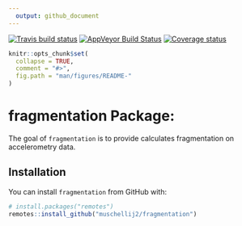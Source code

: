 ```yaml
---
  output: github_document
---
```


[![Travis build status](https://travis-ci.org/muschellij2/fragmentation.svg?branch=master)](https://travis-ci.org/muschellij2/fragmentation)
[![AppVeyor Build Status](https://ci.appveyor.com/api/projects/status/github/muschellij2/fragmentation?branch=master&svg=true)](https://ci.appveyor.com/project/muschellij2/fragmentation)
[![Coverage status](https://coveralls.io/repos/github/muschellij2/fragmentation/badge.svg?branch=master)](https://coveralls.io/r/muschellij2/fragmentation?branch=master)
<!-- README.md is generated from README.Rmd. Please edit that file -->

```r
knitr::opts_chunk$set(
  collapse = TRUE,
  comment = "#>",
  fig.path = "man/figures/README-"
)
```
# fragmentation Package: 
The goal of `fragmentation` is to provide calculates fragmentation on accelerometry data.

## Installation

You can install `fragmentation` from GitHub with:

```r
# install.packages("remotes")
remotes::install_github("muschellij2/fragmentation")
```
